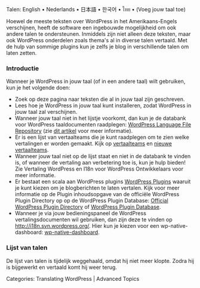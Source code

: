 Talen: English • Nederlands • 日本語 • 한국어 • ไทย • (Voeg jouw taal toe)

Hoewel de meeste teksten over WordPress in het Amerikaans-Engels verschijnen, heeft de  software een ingebouwde mogelijkheid om ook andere talen te ondersteunen. Inmiddels zijn niet alleen deze teksten, maar ook WordPress onderdelen zoals thema's al in diverse talen vertaald. Met de hulp van sommige plugins kun je zelfs je blog in verschillende talen om laten zetten. 

===Introductie===
Wanneer je WordPress in jouw taal (of in een andere taal) wilt gebruiken, kun je het volgende doen:

* Zoek op deze pagina naar teksten die al in jouw taal zijn geschreven.
* Lees hoe je WordPress in jouw taal kunt installeren, zodat WordPress in jouw taal zal verschijnen.
*  Wanneer jouw taal niet in het lijstje voorkomt, dan kun je de databank voor WordPress taaldocumenten raadplegen: [http://i18n.svn.wordpress.org/ WordPress Language File Repository] (zie [[Translating_WordPress#WordPress_Localization_Repository | dit artikel]] voor meer informatie). 
* Er is een lijst van vertaalteams die je kunt raadplegen om te zien welke vertalingen er worden gemaakt. Kijk op [[L10n:Localization_Teams|vertaalteams]] en [[L10n:Teams Currently Forming|nieuwe vertaalteams]].
* Wanneer jouw taal niet op de lijst staat en niet in de databank te vinden is, of wanneer de vertaling aan verbetering toe is, kun je hulp bieden! Zie Vertaling WordPress en I18n voor WordPress Ontwikkelaars voor meer informatie.
* Er bestaat een scala aan WordPress plugins [[Plugins|WordPress Plugins]] waaruit je kunt kiezen om je blogberichten te laten vertalen.  Kijk voor meer informatie op de Plugin inhoudsopgave van de officiële WordPress Plugin Directory op op de WordPress Plugin Database: [http://wordpress.org/extend/plugins/ Official WordPress Plugin Directory] of [http://www.wp-plugins.net WordPress Plugin Database].
* Wanneer je via jouw bedieningspaneel de WordPress vertalingsdocumenten wil gebruiken, dan zijn deze te vinden op http://i18n.svn.wordpress.org/. Hier kun je kiezen voor een wp-native-dashboard: [http://wordpress.org/extend/plugins/wp-native-dashboard/ wp-native-dashboard].

===Lijst van talen===
De lijst van talen is tijdelijk weggehaald, omdat hij niet meer klopte. Zodra hij is bijgewerkt en vertaald komt hij weer terug. 

Categories: Translating WordPress | Advanced Topics